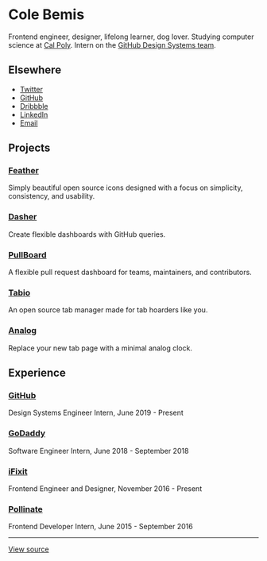 
<Logo />

# Cole Bemis

Frontend engineer, designer, lifelong learner, dog lover. Studying computer science at [Cal Poly](https://calpoly.edu). Intern on the [GitHub Design Systems team](https://primer.style/team).

## Elsewhere

- [Twitter](https://twitter.com/colebemis)
- [GitHub](https://github.com/colebemis)
- [Dribbble](https://dribbble.com/colebemis)
- [LinkedIn](https://linkedin.com/in/colebemis)
- [Email](mailto:cole@colebemis.com)

## Projects

### [Feather](https://feathericons.com)

Simply beautiful open source icons designed with a focus on simplicity, consistency, and usability.

### [Dasher](https://github.com/colebemis/dasher)

Create flexible dashboards with GitHub queries.

### [PullBoard](https://pullboard.now.sh)

A flexible pull request dashboard for teams, maintainers, and contributors.

### [Tabio](https://usetabio.com)

An open source tab manager made for tab hoarders like you.

### [Analog](https://github.com/colebemis/analog)

Replace your new tab page with a minimal analog clock.

## Experience

### [GitHub](https://github.com)

Design Systems Engineer Intern, June 2019 - Present

### [GoDaddy](https://godaddy.com)

Software Engineer Intern, June 2018 - September 2018

### [iFixit](https://ifixit.com)

Frontend Engineer and Designer, November 2016 - Present

### [Pollinate](https://pollinate.com)

Frontend Developer Intern, June 2015 - September 2016

---

[View source](https://github.com/colebemis/colebemis.com)
